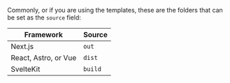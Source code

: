 Commonly, or if you are using the templates, these are the folders that can be set as the `source` field:

| Framework            | Source  |
| -------------------- | ------- |
| Next.js              | `out`   |
| React, Astro, or Vue | `dist`  |
| SvelteKit            | `build` |
